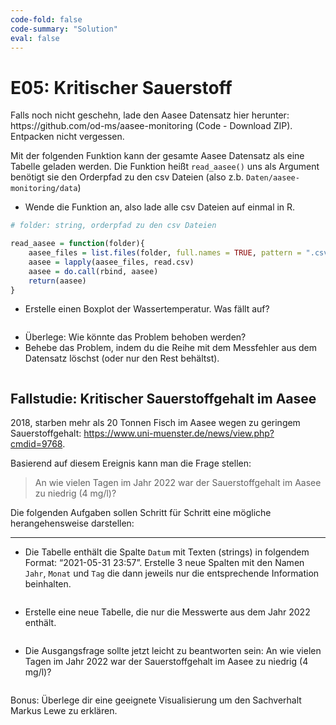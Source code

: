 ```yaml
---
code-fold: false
code-summary: "Solution"
eval: false
---
```


# E05: Kritischer Sauerstoff

Falls noch nicht geschehn, lade den Aasee Datensatz hier herunter: https://github.com/od-ms/aasee-monitoring (Code - Download ZIP). Entpacken nicht vergessen.

Mit der folgenden Funktion kann der gesamte Aasee Datensatz als eine Tabelle geladen werden.
Die Funktion heißt `read_aasee()` uns als Argument benötigt sie den Orderpfad zu den csv Dateien (also z.b. `Daten/aasee-monitoring/data`)

- Wende die Funktion an, also lade alle csv Dateien auf einmal in R.

```r

# folder: string, orderpfad zu den csv Dateien

read_aasee = function(folder){
    aasee_files = list.files(folder, full.names = TRUE, pattern = ".csv$")
    aasee = lapply(aasee_files, read.csv)
    aasee = do.call(rbind, aasee)
    return(aasee)
}


```


- Erstelle einen Boxplot der Wassertemperatur. Was fällt auf?

```r

```


- Überlege: Wie könnte das Problem behoben werden?
- Behebe das Problem, indem du die Reihe mit dem Messfehler aus dem Datensatz löschst (oder nur den Rest behältst).

```r

```



## Fallstudie: Kritischer Sauerstoffgehalt im Aasee

2018, starben mehr als 20 Tonnen Fisch im Aasee wegen zu geringem Sauerstoffgehalt: [https://www.uni-muenster.de/news/view.php?cmdid=9768](https://www.uni-muenster.de/news/view.php?cmdid=9768).

Basierend auf diesem Ereignis kann man die Frage stellen:

> An wie vielen Tagen im Jahr 2022 war der Sauerstoffgehalt im Aasee zu niedrig (4 mg/l)?

Die folgenden Aufgaben sollen Schritt für Schritt eine mögliche herangehensweise darstellen:


***


- Die Tabelle enthält die Spalte `Datum` mit Texten (strings) in folgendem Format: "2021-05-31 23:57". Erstelle 3 neue Spalten mit den Namen `Jahr`, `Monat` und `Tag` die dann jeweils nur die entsprechende Information beinhalten.

```r

```

- Erstelle eine neue Tabelle, die nur die Messwerte aus dem Jahr 2022 enthält.

```r

```


- Die Ausgangsfrage sollte jetzt leicht zu beantworten sein: An wie vielen Tagen im Jahr 2022 war der Sauerstoffgehalt im Aasee zu niedrig (4 mg/l)?

```r


```



Bonus: Überlege dir eine geeignete Visualisierung um den Sachverhalt Markus Lewe zu erklären.

```r

```





